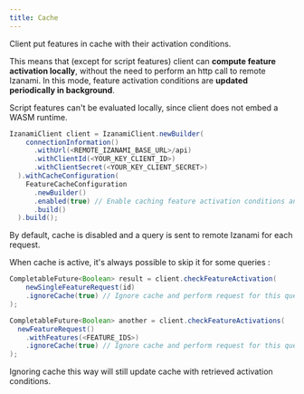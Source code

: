 ```yaml
---
title: Cache
---
```



Client put features in cache with their activation conditions.

This means that (except for script features) client can **compute feature activation locally**, without the need to perform an http call to remote Izanami.
In this mode, feature activation conditions are **updated periodically in background**.

<Note>
  Script features can't be evaluated locally, since client does not embed a WASM
  runtime.
</Note>

```java
IzanamiClient client = IzanamiClient.newBuilder(
    connectionInformation()
      .withUrl(<REMOTE_IZANAMI_BASE_URL>/api)
      .withClientId(<YOUR_KEY_CLIENT_ID>)
      .withClientSecret(<YOUR_KEY_CLIENT_SECRET>)
  ).withCacheConfiguration(
    FeatureCacheConfiguration
      .newBuilder()
      .enabled(true) // Enable caching feature activation conditions and local activation computation
      .build()
  ).build();
```

By default, cache is disabled and a query is sent to remote Izanami for each request.

When cache is active, it's always possible to skip it for some queries :

```java
CompletableFuture<Boolean> result = client.checkFeatureActivation(
    newSingleFeatureRequest(id)
    .ignoreCache(true) // Ignore cache and perform request for this query
);

CompletableFuture<Boolean> another = client.checkFeatureActivations(
  newFeatureRequest()
    .withFeatures(<FEATURE_IDS>)
    .ignoreCache(true) // Ignore cache and perform request for this query
);
```

<Note>
  Ignoring cache this way will still update cache with retrieved activation
  conditions.
</Note>
